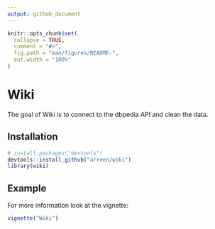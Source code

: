 ```yaml
---
output: github_document
---
```


<!-- README.md is generated from README.Rmd. Please edit that file -->

```r
knitr::opts_chunk$set(
  collapse = TRUE,
  comment = "#>",
  fig.path = "man/figures/README-",
  out.width = "100%"
)
```

# Wiki

<!-- badges: start -->
<!-- badges: end -->

The goal of Wiki is to connect to the dbpedia API and clean the data.

## Installation

``` r
# install.packages("devtools")
devtools::install_github("arreen/wiki")
library(wiki)
```

## Example

For more information look at the vignette:

```r
vignette("Wiki")

```
